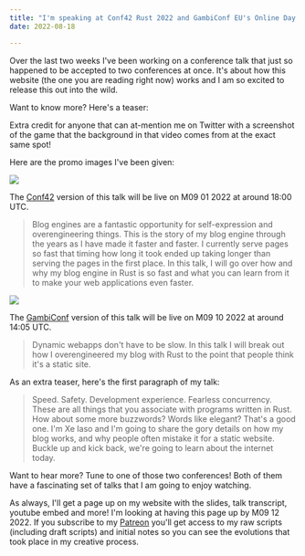```yaml
---
title: "I'm speaking at Conf42 Rust 2022 and GambiConf EU's Online Day about how this site works!"
date: 2022-08-18

---
```


Over the last two weeks I've been working on a conference talk that just so
happened to be accepted to two conferences at once. It's about how this website
(the one you are reading right now) works and I am so excited to release this
out into the wild.

Want to know more? Here's a teaser:

<XeblogVideo path="talks/my-website/hls/intro" />

<XeblogConv name="Cadey" mood="enby">Extra credit for anyone that can
at-mention me on Twitter with a screenshot of the game that the background in
that video comes from at the exact same spot!</XeblogConv>

Here are the promo images I've been given:

![](https://cdn.xeiaso.net/file/christine-static/blog/Conf42+Rust+Xe+Iaso.png)

The [Conf42](https://www.conf42.com/rustlang2022) version of this talk will be
live on M09 01 2022 at around 18:00 UTC.

> Blog engines are a fantastic opportunity for self-expression and
> overengineering things. This is the story of my blog engine through the years
> as I have made it faster and faster. I currently serve pages so fast that
> timing how long it took ended up taking longer than serving the pages in the
> first place. In this talk, I will go over how and why my blog engine in Rust
> is so fast and what you can learn from it to make your web applications even
> faster.

![](https://cdn.xeiaso.net/file/christine-static/blog/GambiConf+2022+Promo.webp)

The [GambiConf](https://gambiconf.dev/) version of this talk will be live on M09
10 2022 at around 14:05 UTC.

> Dynamic webapps don't have to be slow. In this talk I will break out how I
> overengineered my blog with Rust to the point that people think it's a static
> site.

As an extra teaser, here's the first paragraph of my talk:

> Speed. Safety. Development experience. Fearless concurrency. These are all
> things that you associate with programs written in Rust. How about some more
> buzzwords? Words like elegant? That's a good one. I'm Xe Iaso and I'm going to
> share the gory details on how my blog works, and why people often mistake it
> for a static website. Buckle up and kick back, we're going to learn about the
> internet today.

Want to hear more? Tune to one of those two conferences! Both of them have a
fascinating set of talks that I am going to enjoy watching. 

As always, I'll get a page up on my website with the slides, talk transcript,
youtube embed and more! I'm looking at having this page up by M09 12 2022.
If you subscribe to my [Patreon](https://www.patreon.com/cadey) you'll get
access to my raw scripts (including draft scripts) and initial notes so you can
see the evolutions that took place in my creative process.
